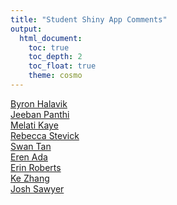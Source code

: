 ```yaml
---
title: "Student Shiny App Comments"
output: 
  html_document:
    toc: true
    toc_depth: 2
    toc_float: true
    theme: cosmo
---
```



[Byron Halavik](https://docs.google.com/document/d/1CE3t3kFSd7Rk15DQygmGRMfSPsp5ntXYr0A3PhkzUz4/edit?usp=sharing)  
[Jeeban Panthi](https://docs.google.com/document/d/14NpslW75JDJKeq8BM0BDUx2yKuIFvW27_4ApDKow9pk/edit?usp=sharing)   
[Melati Kaye](https://docs.google.com/document/d/1-paWdup2xAxiKYeT-yryGvDpgONL6zSfOj34oqi1PHM/edit?usp=sharing)   
[Rebecca Stevick](https://docs.google.com/document/d/14BqS7Osa3hWyyVYNWbWu7Fpb46vNyNLJERUf275oXrE/edit?usp=sharing)   
[Swan Tan](https://docs.google.com/document/d/1nG-GLnV-40lwXdNARIIz77WHInucuOweVotaD8F66ak/edit?usp=sharing)   
[Eren Ada](https://docs.google.com/document/d/1sjQWUPTNK4paswckHt9TV4cVV62zXZC-0mqrschzV3w/edit?usp=sharing)  
[Erin Roberts](https://docs.google.com/document/d/1W23Z-95hehk9ppNDnZU1FmUraaMlzMfblXMcfNCWA6c/edit?usp=sharing)   
[Ke Zhang](https://docs.google.com/document/d/1nLyKa490ogrR6Vh5NYdZ_i8OWMpGf3Czg28REgY-5oQ/edit?usp=sharing)   
[Josh Sawyer](https://docs.google.com/document/d/1spPmjmEy_W1-D3N_ROIY5_Bjje4Gpjgc3Gu3MsYJDJg/edit?usp=sharing)

